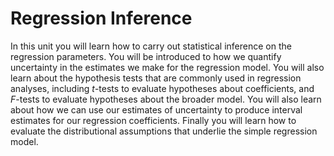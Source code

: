 # Regression Inference

In this unit you will learn how to carry out statistical inference on the regression parameters. You will be introduced to how we quantify uncertainty in the estimates we make for the regression model. You will also learn about the hypothesis tests that are commonly used in regression analyses, including *t*-tests to evaluate hypotheses about coefficients, and *F*-tests to evaluate hypotheses about the broader model. You will also learn about how we can use our estimates of uncertainty to produce interval estimates for our regression coefficients. Finally you will learn how to evaluate the distributional assumptions that underlie the simple regression model.



<br /><br />
